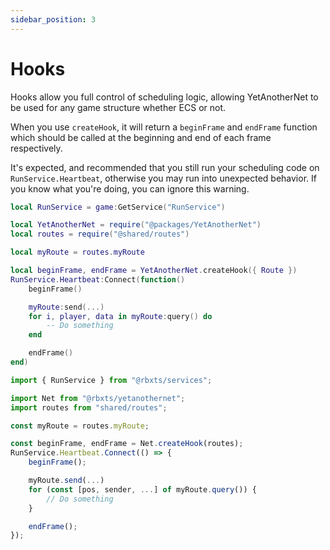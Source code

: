 ```yaml
---
sidebar_position: 3
---
```



# Hooks

Hooks allow you full control of scheduling logic, allowing YetAnotherNet to be used for any game structure whether ECS or not.

When you use `createHook`, it will return a `beginFrame` and `endFrame` function which should be called at the beginning and end of each frame respectively.

It's expected, and recommended that you still run your scheduling code on `RunService.Heartbeat`, otherwise you may run into unexpected behavior. If you know
what you're doing, you can ignore this warning.

<Tabs>
<TabItem value="lua" label="Luau" default>

```lua
local RunService = game:GetService("RunService")

local YetAnotherNet = require("@packages/YetAnotherNet")
local routes = require("@shared/routes")

local myRoute = routes.myRoute

local beginFrame, endFrame = YetAnotherNet.createHook({ Route })
RunService.Heartbeat:Connect(function()
	beginFrame()

	myRoute:send(...)
	for i, player, data in myRoute:query() do
		-- Do something
	end

	endFrame()
end)
```

</TabItem>
<TabItem value="ts" label="Typescript">

```ts
import { RunService } from "@rbxts/services";

import Net from "@rbxts/yetanothernet";
import routes from "shared/routes";

const myRoute = routes.myRoute;

const beginFrame, endFrame = Net.createHook(routes);
RunService.Heartbeat.Connect(() => {
    beginFrame();

    myRoute.send(...)
    for (const [pos, sender, ...] of myRoute.query()) {
        // Do something
    }

    endFrame();
});
```

</TabItem>
</Tabs>
